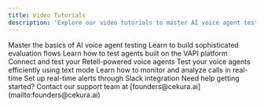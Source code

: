 ---
title: Video Tutorials
description: 'Explore our video tutorials to master AI voice agent testing and integration with Cekura.'
---
<CardGroup cols={2}>
  <Card
    title="Getting Started Guide"
    icon="play"
    href="https://www.tella.tv/video/beginners-guide-to-testing-ai-voice-agents-al7v"
  >
    Master the basics of AI voice agent testing
  </Card>
  <Card
    title="Advanced Testing Techniques"
    icon="graduation-cap"
    href="https://www.tella.tv/video/advanced-voice-agent-testing-building-evals-2rnz"
  >
    Learn to build sophisticated evaluation flows
  </Card>
  <Card
    title="VAPI Integration Guide"
    icon="plug"
    href="https://www.tella.tv/video/testing-agents-built-on-vapi-apwk"
  >
    Learn how to test agents built on the VAPI platform
  </Card>
  <Card
    title="Retell Integration Setup"
    icon="link"
    href="https://www.tella.tv/video/retell-integration-2al4"
  >
    Connect and test your Retell-powered voice agents
  </Card>
  <Card
    title="Text Mode Testing"
    icon="message"
    href="https://www.tella.tv/video/testing-voice-agents-via-text-mode-1-44un"
  >
    Test your voice agents efficiently using text mode
  </Card>
  <Card
    title="Call Monitoring"
    icon="phone"
    href="https://www.tella.tv/video/observing-call-via-vocera-abd6"
  >
    Learn how to monitor and analyze calls in real-time
  </Card>
  <Card
    title="Slack Integration"
    icon="slack"
    href="https://www.tella.tv/video/integrate-slack-for-alerts-346a"
  >
    Set up real-time alerts through Slack integration
  </Card>
</CardGroup>


<Note>
  Need help getting started? Contact our support team at [founders@cekura.ai](mailto:founders@cekura.ai)
</Note>
